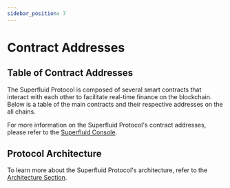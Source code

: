 ```yaml
---
sidebar_position: 7
---
```



# Contract Addresses

## Table of Contract Addresses

The Superfluid Protocol is composed of several smart contracts that interact with each other to facilitate real-time finance on the blockchain.
Below is a table of the main contracts and their respective addresses on the all chains.

<ContractsTable/>

For more information on the Superfluid Protocol's contract addresses, please refer to the [Superfluid Console](https://console.superfluid.finance/).

## Protocol Architecture

To learn more about the Superfluid Protocol's architecture, refer to the [Architecture Section](/docs/technical-reference/architecture).